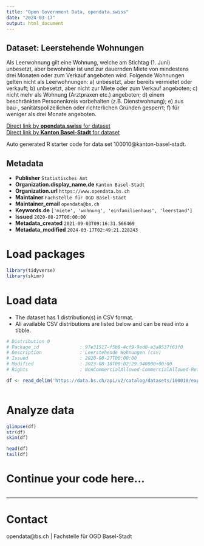 ```yaml
---
title: "Open Government Data, opendata.swiss"
date: "2024-03-17"
output: html_document
---
```


## Dataset: Leerstehende Wohnungen

Als Leerwohnung gilt eine Wohnung, welche am Stichtag (1. Juni) unbesetzt, aber bewohnbar ist und zur dauernden Miete von mindestens drei Monaten oder zum Verkauf angeboten wird. Folgende Wohnungen gelten nicht als Leerwohnungen: a) unbesetzt, aber bereits vermietet oder verkauft; b) unbesetzt, aber nicht zur Miete oder zum Verkauf angeboten; c) nicht mehr als Wohnung (Arztpraxen etc.) angeboten; d) einem beschränkten Personenkreis vorbehalten (z.B. Dienstwohnung); e) aus bau-, sanitätspolizeilichen oder richterlichen Gründen gesperrt; f) für weniger als drei Monate angeboten.

[Direct link by **opendata.swiss** for dataset](https://opendata.swiss/de/dataset/leerstehende-wohnungen)<br>
[Direct link by **Kanton Basel-Stadt** for dataset](https://data.bs.ch/explore/dataset/100010/)

Auto generated R starter code for data set 100010@kanton-basel-stadt.

## Metadata

- **Publisher** `Statistisches Amt`
- **Organization.display_name.de** `Kanton Basel-Stadt`
- **Organization.url** `https://www.opendata.bs.ch`
- **Maintainer** `Fachstelle für OGD Basel-Stadt`
- **Maintainer_email** `opendata@bs.ch`
- **Keywords.de** `['miete', 'wohnung', 'einfamilienhaus', 'leerstand']`
- **Issued** `2020-08-27T00:00:00`
- **Metadata_created** `2021-09-03T09:16:31.566469`
- **Metadata_modified** `2024-03-17T02:49:21.228243`


# Load packages

```r

library(tidyverse)
library(skimr)

```

# Load data

-   The dataset has 1 distribution(s) in CSV format.
-   All available CSV distributions are listed below and can be read into a tibble.

```r

# Distribution 0
# Package_id               : 97e31517-f5b8-4cf9-9ed0-e3a8537f63f0
# Description              : Leerstehende Wohnungen (csv)
# Issued                   : 2020-08-27T00:00:00
# Modified                 : 2023-08-18T08:02:29.940000+00:00
# Rights                   : NonCommercialAllowed-CommercialAllowed-ReferenceRequired

df <- read_delim('https://data.bs.ch/api/v2/catalog/datasets/100010/exports/csv')



```

# Analyze data

```r

glimpse(df)
str(df)
skim(df)

head(df)
tail(df)

```

# Continue your code here...

```r

```

------------------------------------------------------------------------

# Contact

opendata@bs.ch | Fachstelle für OGD Basel-Stadt
